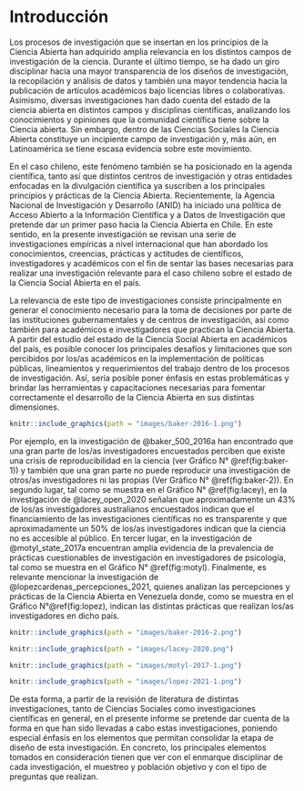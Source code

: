 # Introducción

Los procesos de investigación que se insertan en los principios de la Ciencia Abierta han adquirido amplia relevancia en los distintos campos de investigación de la ciencia. Durante el último tiempo, se ha dado un giro disciplinar hacia una mayor transparencia de los diseños de investigación, la recopilación y análisis de datos y también una mayor tendencia hacia la publicación de artículos académicos bajo licencias libres o colaborativas. Asimismo, diversas investigaciones han dado cuenta del estado de la ciencia abierta en distintos campos y disciplinas científicas, analizando los conocimientos y opiniones que la comunidad científica tiene sobre la Ciencia abierta. Sin embargo, dentro de las Ciencias Sociales la Ciencia Abierta constituye un incipiente campo de investigación y, más aún, en Latinoamérica se tiene escasa evidencia sobre este movimiento.

En el caso chileno, este fenómeno también se ha posicionado en la agenda científica, tanto así que distintos centros de investigación y otras entidades enfocadas en la divulgación científica ya suscriben a los principales principios y prácticas de la Ciencia Abierta. Recientemente, la Agencia Nacional de Investigación y Desarrollo (ANID) ha iniciado una política de Acceso Abierto a la Información Científica y a Datos de Investigación que pretende dar un primer paso hacia la Ciencia Abierta en Chile. En este sentido, en la presente investigación se revisan una serie de investigaciones empíricas a nivel internacional que han abordado los conocimientos, creencias, prácticas y actitudes de científicos, investigadores y académicos con el fin de sentar las bases necesarias para realizar una investigación relevante para el caso chileno sobre el estado de la Ciencia Social Abierta en el país.

La relevancia de este tipo de investigaciones consiste principalmente en generar el conocimiento necesario para la toma de decisiones por parte de las instituciones gubernamentales y de centros de investigación, así como también para académicos e investigadores que practican la Ciencia Abierta. A partir del estudio del estado de la Ciencia Social Abierta en académicos del país, es posible conocer los principales desafíos y limitaciones que son percibidos por los/as académicos en la implementación de políticas públicas, lineamientos y requerimientos del trabajo dentro de los procesos de investigación. Así, sería posible poner énfasis en estas problemáticas y brindar las herramientas y capacitaciones necesarias para fomentar correctamente el desarrollo de la Ciencia Abierta en sus distintas dimensiones.

```r
knitr::include_graphics(path = "images/baker-2016-1.png")
```

Por ejemplo, en la investigación de @baker_500_2016a han encontrado que una gran parte de los/as investigadores encuestados perciben que existe una crisis de reproducibilidad en la ciencia (ver Gráfico N° \@ref(fig:baker-1)) y también que una gran parte no puede reproducir una investigación de otros/as investigadores ni las propias (Ver Gráfico N° \@ref(fig:baker-2)). En segundo lugar, tal como se muestra en el Gráfico N° \@ref(fig:lacey), en la investigación de @lacey_open_2020 señalan que aproximadamente un 43% de los/as investigadores australianos encuestados indican que el financiamiento de las investigaciones científicas no es transparente y que aproximadamente un 50% de los/as investigadores indican que la ciencia no es accesible al público. En tercer lugar, en la investigación de @motyl_state_2017a encuentran amplia evidencia de la prevalencia de prácticas cuestionables de investigación en investigadores de psicología, tal como se muestra en el Gráfico N° \@ref(fig:motyl). Finalmente, es relevante mencionar la investigación de @lopezcardenas_percepciones_2021, quienes analizan las percepciones y prácticas de la Ciencia Abierta en Venezuela donde, como se muestra en el Gráfico N°\@ref(fig:lopez), indican las distintas prácticas que realizan los/as investigadores en dicho país.


```r
knitr::include_graphics(path = "images/baker-2016-2.png")
```


```r
knitr::include_graphics(path = "images/lacey-2020.png")
```


```r
knitr::include_graphics(path = "images/motyl-2017-1.png")
```


```r
knitr::include_graphics(path = "images/lopez-2021-1.png")
```


De esta forma, a partir de la revisión de literatura de distintas investigaciones, tanto de Ciencias Sociales como investigaciones científicas en general, en el presente informe se pretende dar cuenta de la forma en que han sido llevadas a cabo estas investigaciones, poniendo especial énfasis en los elementos que permitan consolidar la etapa de diseño de esta investigación. En concreto, los principales elementos tomados en consideración tienen que ver con el enmarque disciplinar de cada investigación, el muestreo y población objetivo y con el tipo de preguntas que realizan.
